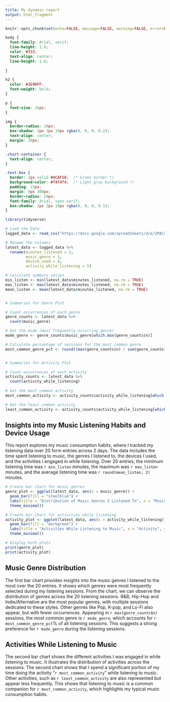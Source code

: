 ---
title: My dynamic report
output: html_fragment
---

```{r setup, include=FALSE}
knitr::opts_chunk$set(echo=FALSE, message=FALSE, warning=FALSE, error=FALSE)

```

```{css}
body {
  font-family: Arial, serif;
  line-height: 1.6;
  color: #333;
  text-align: center;
  line-height: 1.6;
  
}

h2 {
  color: #1E90FF;
  font-weight: bold;
}

p {
  font-size: 16px;
}

img {
  border-radius: 10px;
  box-shadow: 2px 2px 10px rgba(0, 0, 0, 0.2);
  text-align: center;
  margin: 30px;
}

.chart-container {
  text-align: center;
}

.text-box {
  border: 2px solid #4CAF50;  /* Green border */
  background-color: #f4f4f4;  /* Light gray background */
  padding: 15px;  
  margin: 0px 300px;  
  border-radius: 10px;  
  font-family: Arial, sans-serif;  
  box-shadow: 2px 2px 10px rgba(0, 0, 0, 0.1);  
}
```


```{r load_data}

library(tidyverse)

# Load the Data
logged_data <- read_csv("https://docs.google.com/spreadsheets/d/e/2PACX-1vS-3fqwQXevuSe5mvLDxOMnA24dbgoSddSIZBmwtdrq61qM6n7QhViVMf0-gqEyJtQg3eRFQQzri5GZ/pub?gid=1710815067&single=true&output=csv")

# Rename the Columns
latest_data <- logged_data %>%
  rename(minutes_listened = 2,
         music_genre = 3,
         device_used = 4,
         activity_while_listening = 5)

```

```{r summaries}

# Calculate summary values
min_listen <- min(latest_data$minutes_listened, na.rm = TRUE)
max_listen <- max(latest_data$minutes_listened, na.rm = TRUE)
mean_listen <- mean(latest_data$minutes_listened, na.rm = TRUE)


# Summaries for Genre Plot

# Count occurrences of each genre
genre_counts <- latest_data %>%
  count(music_genre)

# Get the mode (most frequently occurring genre)
mode_genre <- genre_counts$music_genre[which.max(genre_counts$n)]

# Calculate percentage of sessions for the most common genre
most_common_genre_pct <- round((max(genre_counts$n) / sum(genre_counts$n)) * 100, 2)


# Summaries for Activity Plot

# Count occurrences of each activity
activity_counts <- latest_data %>%
  count(activity_while_listening) 
  
# Get the most common activity
most_common_activity <- activity_counts$activity_while_listening[which.max(activity_counts$n)]

# Get the least common activity
least_common_activity <- activity_counts$activity_while_listening[which.min(activity_counts$n)]

```


<div class = "text-box">
## Insights into my Music Listening Habits and Device Usage

This report explores my music consumption habits, where I tracked my listening data over 20 form entries across 2 days. The data includes the time spent listening to music, the genres I listened to, the devices I used, and the activities I engaged in while listening. Over 20 entries, the minimum listening time was `r min_listen` minutes,
the maximum was `r max_listen` minutes,
and the average listening time was `r round(mean_listen, 2)` minutes.
</div>


<div class="chart-container">
```{r bar charts, fig.width=10, fig.height=5}

# Create bar chart for music genres
genre_plot <- ggplot(latest_data, aes(x = music_genre)) +
  geom_bar(fill = "steelblue") +
  labs(title = "Distribution of Music Genres I Listened To", x = "Music Genre", y = "Count") +
  theme_minimal()

# Create bar chart for activities while listening
activity_plot <- ggplot(latest_data, aes(x = activity_while_listening)) +
  geom_bar(fill = "darkgreen") +
  labs(title = "Activities While Listening to Music", x = "Activity", y = "Count") +
  theme_minimal()

# Display both plots
print(genre_plot)
print(activity_plot)

```
</div>

<div class = "text-box">

## Music Genre Distribution

The first bar chart provides insights into the music genres I listened to the most over the 20 entries. It shows which genres were most frequently selected during my listening sessions. From the chart, we can observe the distribution of genres across the 20 listening sessions. R&B, Hip-Hop and Indie/Alternative are the most popular genres, with multiple sessions dedicated to these styles. Other genres like Pop, K-pop, and Lo-Fi also appear, but with fewer occurrences. Appearing in `r max(genre_counts$n)` sessions, the most common genre is `r mode_genre`, which accounts for `r most_common_genre_pct`% of all listening sessions. This suggests a strong preference for `r mode_genre` during the listening sessions. 

## Activities While Listening to Music

The second bar chart shows the different activities I was engaged in while listening to music. It illustrates the distribution of activities across the sessions. The second chart shows that I spend a significant portion of my time doing the activity "`r most_common_activity`" while listening to music. Other activities, such as `r least_common_activity` are also represented but appear less frequently. This shows that listening to music is a common companion for `r most_common_activity`, which highlights my typical music consumption habits.


</div>


